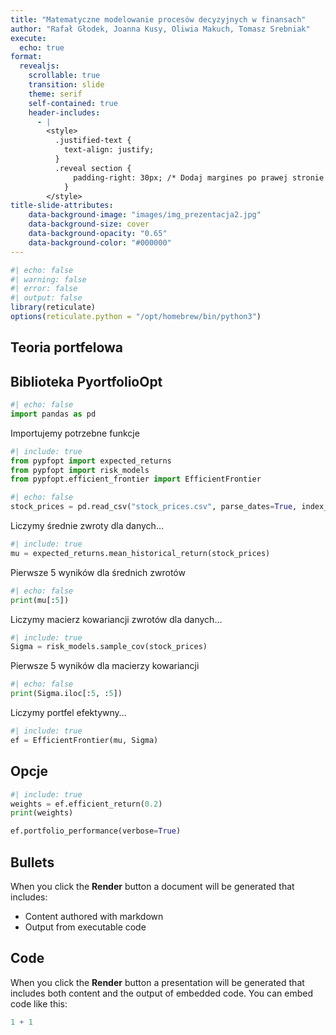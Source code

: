 ```yaml
---
title: "Matematyczne modelowanie procesów decyzyjnych w finansach"
author: "Rafał Głodek, Joanna Kusy, Oliwia Makuch, Tomasz Srebniak"
execute: 
  echo: true
format:
  revealjs:
    scrollable: true
    transition: slide
    theme: serif
    self-contained: true
    header-includes:
      - |
        <style>
          .justified-text {
            text-align: justify;
          }
          .reveal section {
              padding-right: 30px; /* Dodaj margines po prawej stronie */
            }
        </style>
title-slide-attributes:
    data-background-image: "images/img_prezentacja2.jpg"
    data-background-size: cover
    data-background-opacity: "0.65"
    data-background-color: "#000000"
---
```


```r
#| echo: false
#| warning: false
#| error: false
#| output: false
library(reticulate)
options(reticulate.python = "/opt/homebrew/bin/python3")
```

## Teoria portfelowa

## Biblioteka PyortfolioOpt
```python
#| echo: false
import pandas as pd
```

Importujemy potrzebne funkcje

```python
#| include: true
from pypfopt import expected_returns
from pypfopt import risk_models
from pypfopt.efficient_frontier import EfficientFrontier
```

```python
#| echo: false
stock_prices = pd.read_csv("stock_prices.csv", parse_dates=True, index_col="date")
```

Liczymy średnie zwroty dla danych...

```python
#| include: true
mu = expected_returns.mean_historical_return(stock_prices)
```

Pierwsze 5 wyników dla średnich zwrotów

```python
#| echo: false
print(mu[:5])
```

Liczymy macierz kowariancji zwrotów dla danych...

```python
#| include: true
Sigma = risk_models.sample_cov(stock_prices)
```

Pierwsze 5 wyników dla macierzy kowariancji

```python
#| echo: false
print(Sigma.iloc[:5, :5])
```

Liczymy portfel efektywny...

```python
#| include: true
ef = EfficientFrontier(mu, Sigma)
```

## Opcje 
```python
#| include: true
weights = ef.efficient_return(0.2)
print(weights)

ef.portfolio_performance(verbose=True)
```
## Bullets

When you click the **Render** button a document will be generated that includes:

-   Content authored with markdown
-   Output from executable code

## Code

When you click the **Render** button a presentation will be generated that includes both content and the output of embedded code. You can embed code like this:

```r
1 + 1
```
